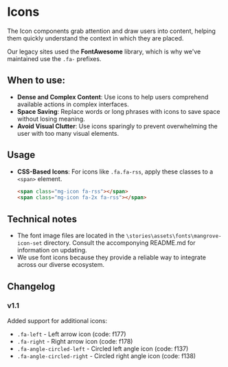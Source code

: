 
<Meta of={IconsStories} />

# Icons

The Icon components grab attention and draw users into content, helping them quickly understand the context in which they are placed.

Our legacy sites used the **FontAwesome** library, which is why we've maintained use the `.fa-` prefixes.

## When to use:

- **Dense and Complex Content**: Use icons to help users comprehend available actions in complex interfaces.
- **Space Saving**: Replace words or long phrases with icons to save space without losing meaning.
- **Avoid Visual Clutter**: Use icons sparingly to prevent overwhelming the user with too many visual elements.

<Canvas>
  <Story of={IconsStories.DefaultIcons} />
</Canvas>

## Usage

- **CSS-Based Icons**: For icons like `.fa.fa-rss`, apply these classes to a `<span>` element.

  ```html
  <span class="mg-icon fa-rss"></span>
  <span class="mg-icon fa-2x fa-rss"></span>
  ```

## Technical notes

- The font image files are located in the `\stories\assets\fonts\mangrove-icon-set` directory. Consult the accomponying README.md for information on updating.
- We use font icons because they provide a reliable way to integrate across our diverse ecosystem.

## Changelog

### v1.1

Added support for additional icons:

- `.fa-left` - Left arrow icon (code: f177)
- `.fa-right` - Right arrow icon (code: f178)
- `.fa-angle-circled-left` - Circled left angle icon (code: f137)
- `.fa-angle-circled-right` - Circled right angle icon (code: f138)

